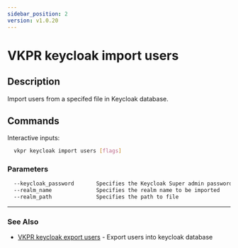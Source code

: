 ```yaml
---
sidebar_position: 2
version: v1.0.20
---
```


# VKPR keycloak import users

## Description

Import users from a specifed file in Keycloak database.

## Commands

Interactive inputs:

```bash
  vkpr keycloak import users [flags]
```

### Parameters

```txt
  --keycloak_password       Specifies the Keycloak Super admin password
  --realm_name              Specifies the realm name to be imported
  --realm_path              Specifies the path to file
```

---

### See Also

- [VKPR keycloak export users](/docs/commands/keycloak/export/vkpr_keycloak_export_users) - Export users into keycloak database
